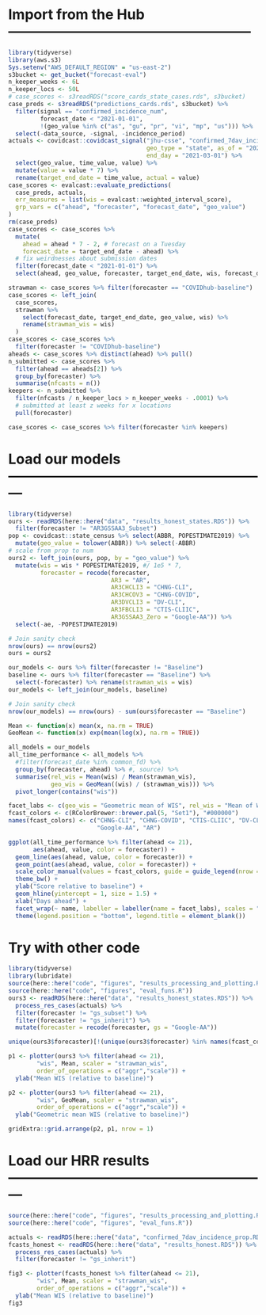 
# Import from the Hub -----------------------------------------------------
```r
library(tidyverse)
library(aws.s3)
Sys.setenv("AWS_DEFAULT_REGION" = "us-east-2")
s3bucket <- get_bucket("forecast-eval")
n_keeper_weeks <- 6L
n_keeper_locs <- 50L
# case_scores <- s3readRDS("score_cards_state_cases.rds", s3bucket) 
case_preds <- s3readRDS("predictions_cards.rds", s3bucket) %>%
  filter(signal == "confirmed_incidence_num",
         forecast_date < "2021-01-01",
         !(geo_value %in% c("as", "gu", "pr", "vi", "mp", "us"))) %>%
  select(-data_source, -signal, -incidence_period)
actuals <- covidcast::covidcast_signal("jhu-csse", "confirmed_7dav_incidence_num",
                                       geo_type = "state", as_of = "2021-05-18",
                                       end_day = "2021-03-01") %>%
  select(geo_value, time_value, value) %>%
  mutate(value = value * 7) %>%
  rename(target_end_date = time_value, actual = value)
case_scores <- evalcast::evaluate_predictions(
  case_preds, actuals, 
  err_measures = list(wis = evalcast::weighted_interval_score),
  grp_vars = c("ahead", "forecaster", "forecast_date", "geo_value")
)
rm(case_preds)
case_scores <- case_scores %>% 
  mutate(
    ahead = ahead * 7 - 2, # forecast on a Tuesday
    forecast_date = target_end_date - ahead) %>% 
  # fix weirdnesses about submission dates
  filter(forecast_date < "2021-01-01") %>%
  select(ahead, geo_value, forecaster, target_end_date, wis, forecast_date)

strawman <- case_scores %>% filter(forecaster == "COVIDhub-baseline")
case_scores <- left_join(
  case_scores, 
  strawman %>% 
    select(forecast_date, target_end_date, geo_value, wis) %>% 
    rename(strawman_wis = wis)
  )
case_scores <- case_scores %>% 
  filter(forecaster != "COVIDhub-baseline")
aheads <- case_scores %>% distinct(ahead) %>% pull()
n_submitted <- case_scores %>% 
  filter(ahead == aheads[2]) %>% 
  group_by(forecaster) %>% 
  summarise(nfcasts = n())
keepers <- n_submitted %>% 
  filter(nfcasts / n_keeper_locs > n_keeper_weeks - .0001) %>% 
  # submitted at least z weeks for x locations
  pull(forecaster)

case_scores <- case_scores %>% filter(forecaster %in% keepers)
```

# Load our models ---------------------------------------------------------
```r
library(tidyverse)
ours <- readRDS(here::here("data", "results_honest_states.RDS")) %>%
  filter(forecaster != "AR3GSSAA3_Subset")
pop <- covidcast::state_census %>% select(ABBR, POPESTIMATE2019) %>%
  mutate(geo_value = tolower(ABBR)) %>% select(-ABBR)
# scale from prop to num
ours2 <- left_join(ours, pop, by = "geo_value") %>%
  mutate(wis = wis * POPESTIMATE2019, #/ 1e5 * 7,
         forecaster = recode(forecaster,
                             AR3 = "AR",
                             AR3CHCLI3 = "CHNG-CLI",
                             AR3CHCOV3 = "CHNG-COVID",
                             AR3DVCLI3 = "DV-CLI",
                             AR3FBCLI3 = "CTIS-CLIIC",
                             AR3GSSAA3_Zero = "Google-AA")) %>%
  select(-ae, -POPESTIMATE2019) 

# Join sanity check
nrow(ours) == nrow(ours2)
ours = ours2

our_models <- ours %>% filter(forecaster != "Baseline")
baseline <- ours %>% filter(forecaster == "Baseline") %>%
  select(-forecaster) %>% rename(strawman_wis = wis)
our_models <- left_join(our_models, baseline)

# Join sanity check
nrow(our_models) == nrow(ours) - sum(ours$forecaster == "Baseline")

Mean <- function(x) mean(x, na.rm = TRUE)
GeoMean <- function(x) exp(mean(log(x), na.rm = TRUE))

all_models = our_models
all_time_performance <- all_models %>%
  #filter(forecast_date %in% common_fd) %>%
  group_by(forecaster, ahead) %>% #, source) %>%
  summarise(rel_wis = Mean(wis) / Mean(strawman_wis),
            geo_wis = GeoMean((wis) / (strawman_wis))) %>%
  pivot_longer(contains("wis"))

facet_labs <- c(geo_wis = "Geometric mean of WIS", rel_wis = "Mean of WIS")
fcast_colors <- c(RColorBrewer::brewer.pal(5, "Set1"), "#000000")
names(fcast_colors) <- c("CHNG-CLI", "CHNG-COVID", "CTIS-CLIIC", "DV-CLI",
                         "Google-AA", "AR")

ggplot(all_time_performance %>% filter(ahead <= 21), 
       aes(ahead, value, color = forecaster)) +
  geom_line(aes(ahead, value, color = forecaster)) + 
  geom_point(aes(ahead, value, color = forecaster)) +
  scale_color_manual(values = fcast_colors, guide = guide_legend(nrow = 1)) +
  theme_bw() +
  ylab("Score relative to baseline") +
  geom_hline(yintercept = 1, size = 1.5) +
  xlab("Days ahead") +
  facet_wrap(~ name, labeller = labeller(name = facet_labs), scales = "free_y") +
  theme(legend.position = "bottom", legend.title = element_blank())
```

# Try with other code
```r
library(tidyverse)
library(lubridate)
source(here::here("code", "figures", "results_processing_and_plotting.R"))
source(here::here("code", "figures", "eval_funs.R"))
ours3 <- readRDS(here::here("data", "results_honest_states.RDS")) %>%
  process_res_cases(actuals) %>%
  filter(forecaster != "gs_subset") %>%
  filter(forecaster != "gs_inherit") %>%
  mutate(forecaster = recode(forecaster, gs = "Google-AA"))

unique(ours3$forecaster)[!(unique(ours3$forecaster) %in% names(fcast_colors))]

p1 <- plotter(ours3 %>% filter(ahead <= 21), 
        "wis", Mean, scaler = "strawman_wis", 
        order_of_operations = c("aggr","scale")) +
  ylab("Mean WIS (relative to baseline)")

p2 <- plotter(ours3 %>% filter(ahead <= 21), 
        "wis", GeoMean, scaler = "strawman_wis", 
        order_of_operations = c("aggr","scale")) +
  ylab("Geometric mean WIS (relative to baseline)")

gridExtra::grid.arrange(p2, p1, nrow = 1)
```

# Load our HRR results ---------------------------------------------------------
```r
source(here::here("code", "figures", "results_processing_and_plotting.R"))
source(here::here("code", "figures", "eval_funs.R"))

actuals <- readRDS(here::here("data", "confirmed_7dav_incidence_prop.RDS"))
fcasts_honest <- readRDS(here::here("data", "results_honest.RDS")) %>%
  process_res_cases(actuals) %>%
  filter(forecaster != "gs_inherit") 

fig3 <- plotter(fcasts_honest %>% filter(ahead <= 21), 
        "wis", Mean, scaler = "strawman_wis", 
        order_of_operations = c("aggr","scale")) +
  ylab("Mean WIS (relative to baseline)")
fig3
```
